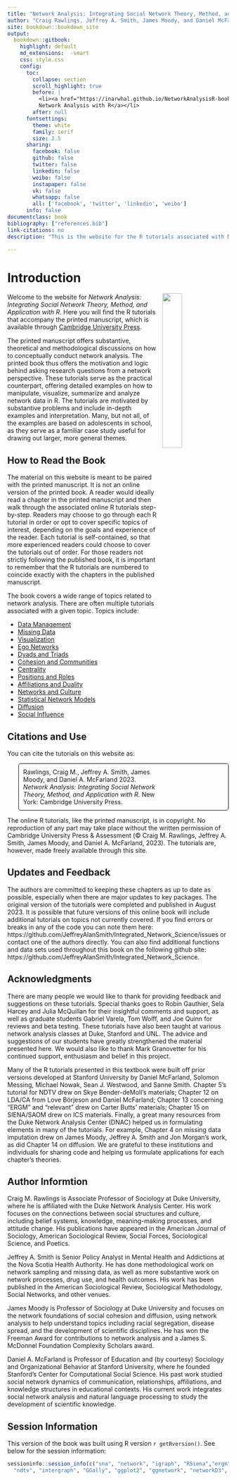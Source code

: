 ```yaml
---
title: "Network Analysis: Integrating Social Network Theory, Method, and Application with R"
author: "Craig Rawlings, Jeffrey A. Smith, James Moody, and Daniel McFarland"
site: bookdown::bookdown_site
output: 
  bookdown::gitbook:
    highlight: default
    md_extensions:  -smart
    css: style.css
    config:
      toc:
        collapse: section
        scroll_highlight: true
        before: |
          <li><a href="https://inarwhal.github.io/NetworkAnalysisR-book/">
          Network Analysis with R</a></li>
        after: null
      fontsettings:
        theme: white
        family: serif
        size: 2.5
      sharing:
        facebook: false
        github: false
        twitter: false
        linkedin: false
        weibo: false
        instapaper: false
        vk: false
        whatsapp: false
        all: ['facebook', 'twitter', 'linkedin', 'weibo']
      info: false
documentclass: book
bibliography: ["references.bib"]
link-citations: no
description: "This is the website for the R tutorials associated with Network Analysis Integrating Social Network Theory, Method, and Application with R"

---
```


# Introduction {#ch1-intro}

<style>
p.comment {
padding: 10px;
border: 1px solid black;
margin-left: 25px;
border-radius: 5px;
}

</style>

<img src="NA_RawlingsSmithMoodyMcFarland3.png"
style="float:right; margin: 0px 0px 0px 10px; width: 30%; height: 30%;" />

Welcome to the website for *Network Analysis: Integrating Social Network Theory, Method, and Application with R*. Here you will find the R tutorials that accompany the printed manuscript, which is available through [Cambridge University Press](https://www.cambridge.org/us/universitypress/subjects/sociology/research-methods-sociology-and-criminology/network-analysis-integrating-social-network-theory-method-and-application-r). 

The printed manuscript offers substantive, theoretical and methodological discussions on how to conceptually conduct network analysis. The printed book thus offers the motivation and logic behind asking research questions from a network perspective. These tutorials serve as the practical counterpart, offering detailed examples on how to manipulate, visualize, summarize and analyze network data in R. The tutorials are motivated by substantive problems and include in-depth examples and interpretation. Many, but not all, of the examples are based on adolescents in school, as they serve as a familiar case study useful for drawing out larger, more general themes.

## How to Read the Book

The material on this website is meant to be paired with the printed manuscript. It is not an online version of the printed book. A reader would ideally read a chapter in the printed manuscript and then walk through the associated online R tutorials step-by-step.  Readers may choose to go through each R tutorial in order or opt to cover specific topics of interest, depending on the goals and experience of the reader. Each tutorial is self-contained, so that more experienced readers could choose to cover the tutorials out of order. For those readers not strictly following the published book, it is important to remember that the R tutorials are numbered to coincide exactly with the chapters in the published manuscript. 

The book covers a wide range of topics related to network analysis. There are often multiple tutorials associated with a given topic. Topics include: 

* [Data Management](#ch3-Network-Data-R)
* [Missing Data](#ch4-Missing-Network-Data-R)
* [Visualization](#ch5-Network-Visualization-R)
* [Ego Networks](#ch6-Ego-Network-Data-R)
* [Dyads and Triads](#ch7-Dyads-Triads-R)
* [Cohesion and Communities](#ch8-Network-Cohesion-Communities-R)
* [Centrality](#ch9-Network-Centrality-Hierarchy-R)
* [Positions and Roles](#ch10-Positions-Roles-R)
* [Affiliations and Duality](#ch11-Two-mode-Networks)
* [Networks and Culture](#ch12-Networks-Culture-R)
* [Statistical Network Models](#ch13-Statistical-Models-Networks-R)
* [Diffusion](#ch14-Network-Diffusion-R)
* [Social Influence](#ch15-coevolution-networks-behaviors-siena-saom-R)

## Citations and Use

You can cite the tutorials on this website as:

<p class="comment">
Rawlings, Craig M., Jeffrey A. Smith, James Moody, and Daniel A. McFarland 2023. _Network Analysis: Integrating Social Network Theory, Method, and Application with R_. New York: Cambridge University Press.</p>

The online R tutorials, like the printed manuscript, is in copyright. No reproduction of any part may take place without the written permission of Cambridge University Press & Assessment
(© Craig M. Rawlings, Jeffrey A. Smith, James Moody, and Daniel A. McFarland, 2023). The tutorials are, however, made freely available through this site.  

## Updates and Feedback

The authors are committed to keeping these chapters as up to date as possible, especially when there are major updates to key packages. The original version of the tutorials were completed and published in August 2023. It is possible that future versions of this online book will include additional tutorials on topics not currently covered. If you find errors or breaks in any of the code you can note them here:  https://github.com/JeffreyAlanSmith/Integrated_Network_Science/issues
or contact one of the authors directly. You can also find additional functions and data sets used throughout this book on the following github site: https://github.com/JeffreyAlanSmith/Integrated_Network_Science.

## Acknowledgments

There are many people we would like to thank for providing feedback and suggestions on these tutorials. Special thanks goes to Robin Gauthier, Sela Harcey and Julia McQuillan for their insightful comments and support, as well as graduate students Gabriel Varela, Tom Wolff, and Joe Quinn for reviews and beta testing. These tutorials have also been taught at various network analysis classes at Duke, Stanford and UNL. The advice and suggestions of our students have greatly strengthened the material presented here. We would also like to thank Mark Granovetter for his continued support, enthusiasm and belief in this project.

Many of the R tutorials presented in this textbook were built off prior versions developed at Stanford University by Daniel McFarland, Solomon Messing, Michael Nowak, Sean J. Westwood, and Sanne Smith. Chapter 5’s tutorial for NDTV drew on Skye Bender-deMoll’s materials; Chapter 12 on LDA/CA from Love Börjeson and Daniel McFarland; Chapter 13 concerning “ERGM” and “relevant” drew on Carter Butts’ materials; Chapter 15 on SIENA/SAOM drew on ICS materials. Finally, a great many resources from the Duke Network Analysis Center (DNAC) helped us in formulating elements in many of the tutorials. For example, Chapter 4 on missing data imputation drew on James Moody, Jeffrey A. Smith and Jon Morgan's work, as did Chapter 14 on diffusion. We are grateful to these institutions and individuals for sharing code and helping us formulate applications for each chapter’s theories.

## Author Informtion 

Craig M. Rawlings is Associate Professor of Sociology at Duke University, where he is affiliated with the Duke Network Analysis Center. His work focuses on the connections between social structures and culture, including belief systems, knowledge, meaning-making processes, and attitude change. His publications have appeared in the American Journal of Sociology, American Sociological Review, Social Forces, Sociological Science, and Poetics.

Jeffrey A. Smith is Senior Policy Analyst in Mental Health and Addictions at the Nova Scotia Health Authority. He has done methodological work on network sampling and missing data, as well as more substantive work on network processes, drug use, and health outcomes. His work has been published in the American Sociological Review, Sociological Methodology, Social Networks, and other venues.

James Moody is Professor of Sociology at Duke University and focuses on the network foundations of social cohesion and diffusion, using network analysis to help understand topics including racial segregation, disease spread, and the development of scientific disciplines. He has won the Freeman Award for contributions to network analysis and a James S. McDonnel Foundation Complexity Scholars award.

Daniel A. McFarland is Professor of Education and (by courtesy) Sociology and Organizational Behavior at Stanford University, where he founded Stanford’s Center for Computational Social Science. His past work studied social network dynamics of communication, relationships, affiliations, and knowledge structures in educational contexts. His current work integrates social network analysis and natural language processing to study the development of scientific knowledge. 

## Session Information

This version of the book was built using R version `r getRversion()`. See below for the session information:

```r
sessioninfo::session_info(c("sna", "network", "igraph", "RSiena","ergm", "tergm",
  "ndtv", "intergraph", "GGally", "ggplot2", "ggnetwork", "networkD3", "networkDynamic", "egor", "car", "NbClust", "ergm.ego", "ergm.count", "relevent", "EpiModel", "netdiffuseR"))
```



